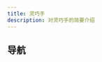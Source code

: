 ```yaml
---
title: 灵巧手
description: 对灵巧手的简要介绍
---
```

## 导航
<Row className="resource-card-group">
  <Column colMd={4} colLg={4} noGutterSm>
    <ResourceCard
      subTitle="相关工作"
      href="./relatedwork">
    </ResourceCard>

  </Column>
  <Column colMd={4} colLg={4} noGutterSm>
    <ResourceCard
      subTitle="硬件"
      href="./hardware">
    </ResourceCard>
    <ResourceCard
      subTitle="软件"
      href="./software">
    </ResourceCard>

  </Column>
</Row>